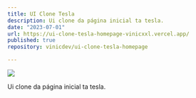 ```yaml
---
title: UI Clone Tesla
description: Ui clone da página inicial ta tesla.
date: "2023-07-01"
url: https://ui-clone-tesla-homepage-vinicxxl.vercel.app/
published: true
repository: vinicdev/ui-clone-tesla-homepage

---
```


[![](/clone-tesla.png)](https://ui-clone-tesla-homepage-vinicxxl.vercel.app/)

Ui clone da página inicial ta tesla.